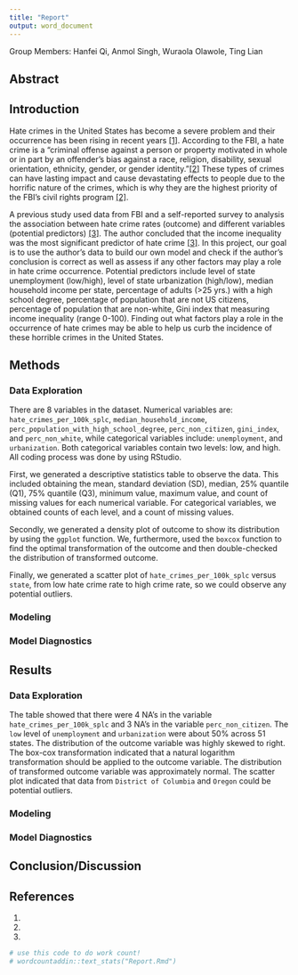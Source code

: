 ```yaml
---
title: "Report"
output: word_document
---
```

Group Members: Hanfei Qi, Anmol Singh, Wuraola Olawole, Ting Lian

## Abstract


## Introduction

Hate crimes in the United States has become a severe problem and their occurrence has been rising in recent years [[1]](https://www.bbc.com/news/world-us-canada-54968498). According to the FBI, a hate crime is a “criminal offense against a person or property motivated in whole or in part by an offender’s bias against a race, religion, disability, sexual orientation, ethnicity, gender, or gender identity.”[[2]](https://www.fbi.gov/investigate/civil-rights/hate-crimes) These types of crimes can have lasting impact and cause devastating effects to people due to the horrific nature of the crimes, which is why they are the highest priority of the FBI's civil rights program [[2]](https://www.fbi.gov/investigate/civil-rights/hate-crimes). 
  
A previous study used data from FBI and a self-reported survey to analysis the association between hate crime rates (outcome) and different variables (potential predictors) [[3]](https://fivethirtyeight.com/features/higher-rates-of-hate-crimes-are-tied-to-income-inequality/). The author concluded that the income inequality was the most significant predictor of hate crime [[3]](https://fivethirtyeight.com/features/higher-rates-of-hate-crimes-are-tied-to-income-inequality/). In this project, our goal is to use the author's data to build our own model and check if the author's conclusion is correct as well as assess if any other factors may play a role in hate crime occurrence. Potential predictors include level of state unemployment (low/high), level of state urbanization (high/low), median household income per state, percentage of adults (>25 yrs.) with a high school degree, percentage of population that are not US citizens, percentage of population that are non-white, Gini index that measuring income inequality (range 0-100). Finding out what factors play a role in the occurrence of hate crimes may be able to help us curb the incidence of these horrible crimes in the United States. 

## Methods
### Data Exploration
There are 8 variables in the dataset. Numerical variables are: `hate_crimes_per_100k_splc`, `median_household_income`, `perc_population_with_high_school_degree`, `perc_non_citizen`, `gini_index`, and `perc_non_white`, while categorical variables include: `unemployment`, and `urbanization`. Both categorical variables contain two levels: low, and high. All coding process was done by using RStudio.

First, we generated a descriptive statistics table to observe the data. This included obtaining the mean, standard deviation (SD), median, 25% quantile (Q1), 75% quantile (Q3), minimum value, maximum value, and count of missing values for each numerical variable. For categorical variables, we obtained counts of each level, and a count of missing values.

Secondly, we generated a density plot of outcome to show its distribution by using the `ggplot` function. We, furthermore, used the `boxcox` function to find the optimal transformation of the outcome and then double-checked the distribution of transformed outcome.

Finally, we generated a scatter plot of `hate_crimes_per_100k_splc` versus `state`, from low hate crime rate to high crime rate, so we could observe any potential outliers.

### Modeling

### Model Diagnostics


## Results
### Data Exploration
The table showed that there were 4 NA’s in the variable `hate_crimes_per_100k_splc` and 3 NA’s in the variable `perc_non_citizen`. The `low` level of `unemployment` and `urbanization` were about 50% across 51 states. The distribution of the outcome variable was highly skewed to right. The box-cox transformation indicated that a natural logarithm transformation should be applied to the outcome variable. The distribution of transformed outcome variable was approximately normal. The scatter plot indicated that data from `District of Columbia` and `Oregon` could be potential outliers.

### Modeling

### Model Diagnostics


## Conclusion/Discussion


## References

1.

2.

3.



```r
# use this code to do work count!
# wordcountaddin::text_stats("Report.Rmd")
```

